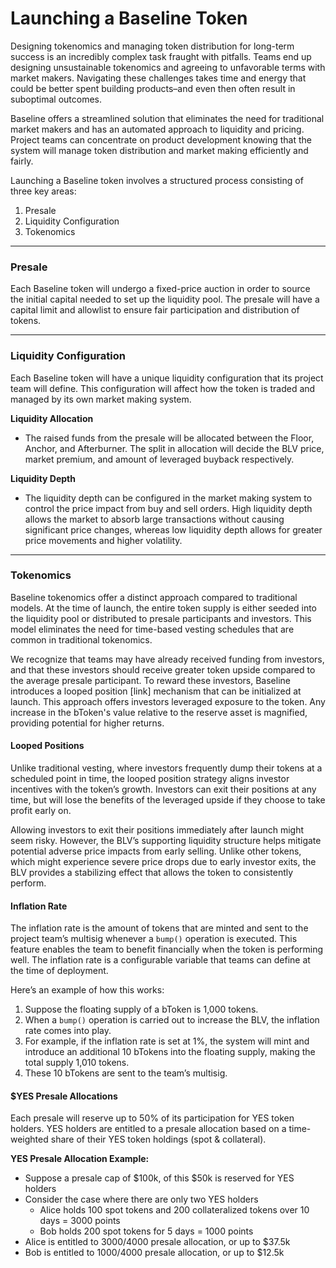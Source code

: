 # Launching a Baseline Token


Designing tokenomics and managing token distribution for long-term success is an incredibly complex task fraught with pitfalls. Teams end up designing unsustainable tokenomics and agreeing to unfavorable terms with market makers. Navigating these challenges takes time and energy that could be better spent building products–and even then often result in suboptimal outcomes.

Baseline offers a streamlined solution that eliminates the need for traditional market makers and has an automated approach to liquidity and pricing. Project teams can concentrate on product development knowing that the system will manage token distribution and market making efficiently and fairly.


Launching a Baseline token involves a structured process consisting of three key areas: 
1. Presale 
2. Liquidity Configuration
3. Tokenomics
___

### Presale

Each Baseline token will undergo a fixed-price auction in order to source the initial capital needed to set up the liquidity pool. The presale will have a capital limit and allowlist to ensure fair participation and distribution of tokens.

___

### Liquidity Configuration

Each Baseline token will have a unique liquidity configuration that its project team will define. This configuration will affect how the token is traded and managed by its own market making system.

**Liquidity Allocation**

- The raised funds from the presale will be allocated between the Floor, Anchor, and Afterburner. The split in allocation will decide the BLV price, market premium, and amount of leveraged buyback respectively.

**Liquidity Depth**

- The liquidity depth can be configured in the market making system to control the price impact from buy and sell orders. High liquidity depth allows the market to absorb large transactions without causing significant price changes, whereas low liquidity depth allows for greater price movements and higher volatility.

___
### Tokenomics

Baseline tokenomics offer a distinct approach compared to traditional models. At the time of launch, the entire token supply is either seeded into the liquidity pool or distributed to presale participants and investors. This model eliminates the need for time-based vesting schedules that are common in traditional tokenomics.

We recognize that teams may have already received funding from investors, and that these investors should receive greater token upside compared to the average presale participant. To reward these investors, Baseline introduces a looped position [link] mechanism that can be initialized at launch. This approach offers investors leveraged exposure to the token. Any increase in the bToken's value relative to the reserve asset is magnified, providing potential for higher returns.

#### Looped Positions

Unlike traditional vesting, where investors frequently dump their tokens at a scheduled point in time, the looped position strategy aligns investor incentives with the token’s growth. Investors can exit their positions at any time, but will lose the benefits of the leveraged upside if they choose to take profit early on.

Allowing investors to exit their positions immediately after launch might seem risky. However, the BLV’s supporting liquidity structure helps mitigate potential adverse price impacts from early selling. Unlike other tokens, which might experience severe price drops due to early investor exits, the BLV provides a stabilizing effect that allows the token to consistently perform. 

#### Inflation Rate

The inflation rate is the amount of tokens that are minted and sent to the project team’s multisig whenever a `bump()` operation is executed. This feature enables the team to benefit financially when the token is performing well. The inflation rate is a configurable variable that teams can define at the time of deployment. 

Here’s an example of how this works:

1. Suppose the floating supply of a bToken is 1,000 tokens.
2. When a `bump()` operation is carried out to increase the BLV, the inflation rate comes into play.
3. For example, if the inflation rate is set at 1%, the system will mint and introduce an additional 10 bTokens into the floating supply, making the total supply 1,010 tokens.
4. These 10 bTokens are sent to the team’s multisig.

#### $YES Presale Allocations

Each presale will reserve up to 50% of its participation for YES token holders. YES holders are entitled to a presale allocation based on a time-weighted share of their YES token holdings (spot & collateral).

**YES Presale Allocation Example:**

- Suppose a presale cap of $100k, of this $50k is reserved for YES holders
- Consider the case where there are only two YES holders
  - Alice holds 100 spot tokens and 200 collateralized tokens over 10 days = 3000 points
  - Bob holds 200 spot tokens for 5 days = 1000 points
- Alice is entitled to 3000/4000 presale allocation, or up to $37.5k
- Bob is entitled to 1000/4000 presale allocation, or up to $12.5k
